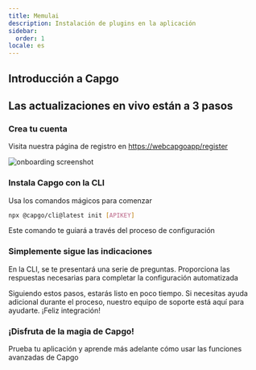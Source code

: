 ```yaml
---
title: Memulai
description: Instalación de plugins en la aplicación
sidebar:
  order: 1
locale: es
---
```


## Introducción a Capgo
<YouTube id="NzXXKoyhTIo" title="Capgo in 15 min" />

## Las actualizaciones en vivo están a 3 pasos

### Crea tu cuenta

Visita nuestra página de registro en [https://webcapgoapp/register](https://webcapgoapp/register)

![onboarding screenshot](/onboardwebp "onboarding screenshot")

### Instala Capgo con la CLI

Usa los comandos mágicos para comenzar

```bash
npx @capgo/cli@latest init [APIKEY]
```

Este comando te guiará a través del proceso de configuración

### Simplemente sigue las indicaciones

En la CLI, se te presentará una serie de preguntas. Proporciona las respuestas necesarias para completar la configuración automatizada

<Aside type="tip">
  Siguiendo estos pasos, estarás listo en poco tiempo. Si necesitas ayuda adicional durante el proceso, nuestro equipo de soporte está aquí para ayudarte. ¡Feliz integración!
</Aside>

### ¡Disfruta de la magia de Capgo!

Prueba tu aplicación y aprende más adelante cómo usar las funciones avanzadas de Capgo